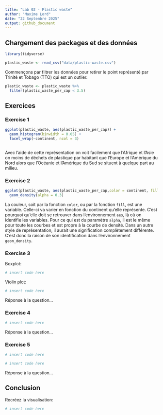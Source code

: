 ```yaml
---
title: "Lab 02 - Plastic waste"
author: "Maxime Lord"
date: "22 Septembre 2025"
output: github_document
---
```


## Chargement des packages et des données

```r
library(tidyverse) 
```

```r
plastic_waste <- read_csv("data/plastic-waste.csv")
```

Commençons par filtrer les données pour retirer le point représenté par Trinité et Tobago (TTO) qui est un outlier.

```r
plastic_waste <- plastic_waste %>%
  filter(plastic_waste_per_cap < 3.5)
```


## Exercices

### Exercise 1

```r
ggplot(plastic_waste, aes(plastic_waste_per_cap)) +
  geom_histogram(binwidth = 0.05) +
  facet_wrap(~continent, ncol = 3)
  
```

Avec l'aide de cette représentation on voit facilement que l'Afrique et l'Asie on moins de déchets de plastique par habitant que l'Europe et l'Amérique du Nord alors que l'Océanie et l'Amérique du Sud se situent à quelque part au milieu.

### Exercise 2

```r
ggplot(plastic_waste, aes(plastic_waste_per_cap,color = continent, fill = continent)) + 
  geom_density(alpha = 0.3)
```

La couleur, soit par la fonction ``color``, ou par la fonction ``fill``, est une variable. Celle-ci va varier en fonction du continent qu'elle représente. C'est pourquoi qu'elle doit se retrouver dans l'environnement ``aes``, là où on identifie les variables. Pour ce qui est du paramètre ``alpha``, il est le même pour toute les courbes et est propre à la courbe de densité. Dans un autre style de représentation, il aurait une signification complètement différente. C'est donc la raison de son identification dans l'environnement ``geom_density``.

### Exercise 3

Boxplot:

```r
# insert code here
```

Violin plot:

```r
# insert code here
```

Réponse à la question...

### Exercise 4


```r
# insert code here
```

Réponse à la question...

### Exercise 5


```r
# insert code here
```

```r
# insert code here
```

Réponse à la question...

## Conclusion

Recréez la visualisation:

```r
# insert code here
```
